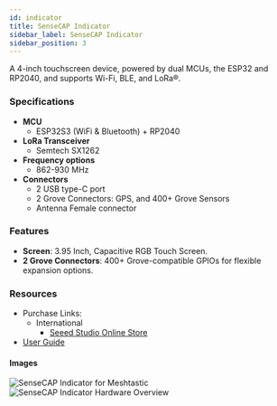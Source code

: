 ```yaml
---
id: indicator
title: SenseCAP Indicator
sidebar_label: SenseCAP Indicator
sidebar_position: 3
---
```


A 4-inch touchscreen device, powered by dual MCUs, the ESP32 and RP2040, and supports Wi-Fi, BLE, and LoRa®.

### Specifications

- **MCU**
  - ESP32S3 (WiFi & Bluetooth) + RP2040
- **LoRa Transceiver**
  - Semtech SX1262
- **Frequency options**
  - 862-930 MHz
- **Connectors**
  - 2 USB type-C port
  - 2 Grove Connectors: GPS, and 400+ Grove Sensors
  - Antenna Female connector

### Features

- **Screen**: 3.95 Inch, Capacitive RGB Touch Screen.
- **2 Grove Connectors**: 400+ Grove-compatible GPIOs for flexible expansion options.

### Resources

- Purchase Links:
  - International
    - [Seeed Studio Online Store](https://msh.to/seeed-sensecap-indicator/)
- [User Guide](https://wiki.seeedstudio.com/sensecap_indicator_meshtastic/)

#### Images

![SenseCAP Indicator for Meshtastic](/img/hardware/seeed/indicator.webp)
![SenseCAP Indicator Hardware Overview](/img/hardware/seeed/indicator-hardware.webp)
